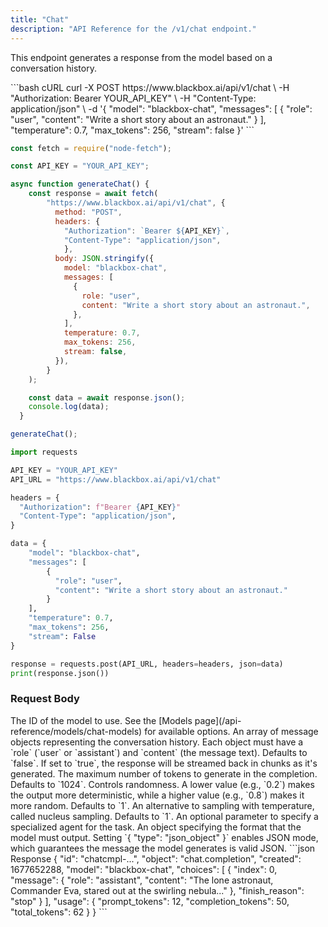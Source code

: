 ```yaml
---
title: "Chat"
description: "API Reference for the /v1/chat endpoint."
---
```


This endpoint generates a response from the model based on a conversation history.

<RequestExample>
```bash cURL
curl -X POST https://www.blackbox.ai/api/v1/chat \
-H "Authorization: Bearer YOUR_API_KEY" \
-H "Content-Type: application/json" \
-d '{
  "model": "blackbox-chat",
  "messages": [
    {
      "role": "user",
      "content": "Write a short story about an astronaut."
    }
  ],
  "temperature": 0.7,
  "max_tokens": 256,
  "stream": false
}'
```

```javascript Node.js
const fetch = require("node-fetch");

const API_KEY = "YOUR_API_KEY";

async function generateChat() {
    const response = await fetch(
        "https://www.blackbox.ai/api/v1/chat", {
          method: "POST",
          headers: {
            "Authorization": `Bearer ${API_KEY}`,
            "Content-Type": "application/json",
            },
          body: JSON.stringify({
            model: "blackbox-chat",
            messages: [
              {
                role: "user",
                content: "Write a short story about an astronaut.",
              },
            ],
            temperature: 0.7,
            max_tokens: 256,
            stream: false,
          }),
        }
    );

    const data = await response.json();
    console.log(data);
  }

generateChat();
```

```python Python
import requests

API_KEY = "YOUR_API_KEY"
API_URL = "https://www.blackbox.ai/api/v1/chat"

headers = {
  "Authorization": f"Bearer {API_KEY}"
  "Content-Type": "application/json",
}

data = {
    "model": "blackbox-chat",
    "messages": [
        {
          "role": "user", 
          "content": "Write a short story about an astronaut."
        }
    ],
    "temperature": 0.7,
    "max_tokens": 256,
    "stream": False
}

response = requests.post(API_URL, headers=headers, json=data)
print(response.json())
```

</RequestExample>

### Request Body

<ParamField body="model" type="string" required>
  The ID of the model to use. See the [Models page](/api-reference/models/chat-models) for available options.
</ParamField>
<ParamField body="messages" type="array" required>
  An array of message objects representing the conversation history. Each object must have a `role` (`user` or `assistant`) and `content` (the message text).
</ParamField>
<ParamField body="stream" type="boolean">
  Defaults to `false`. If set to `true`, the response will be streamed back in chunks as it's generated.
</ParamField>
<ParamField body="max_tokens" type="integer">
  The maximum number of tokens to generate in the completion. Defaults to `1024`.
</ParamField>
<ParamField body="temperature" type="number">
  Controls randomness. A lower value (e.g., `0.2`) makes the output more deterministic, while a higher value (e.g., `0.8`) makes it more random. Defaults to `1`.
</ParamField>
<ParamField body="top_p" type="number">
  An alternative to sampling with temperature, called nucleus sampling. Defaults to `1`.
</ParamField>
<ParamField body="agent" type="string">
  An optional parameter to specify a specialized agent for the task.
</ParamField>
<ParamField body="response_format" type="object">
  An object specifying the format that the model must output. Setting `{ "type": "json_object" }` enables JSON mode, which guarantees the message the model generates is valid JSON.
</ParamField>


<ResponseExample>
```json Response
{
  "id": "chatcmpl-...",
  "object": "chat.completion",
  "created": 1677652288,
  "model": "blackbox-chat",
  "choices": [
    {
      "index": 0,
      "message": {
        "role": "assistant",
        "content": "The lone astronaut, Commander Eva, stared out at the swirling nebula..."
      },
      "finish_reason": "stop"
    }
  ],
  "usage": {
    "prompt_tokens": 12,
    "completion_tokens": 50,
    "total_tokens": 62
  }
}
```
</ResponseExample>
